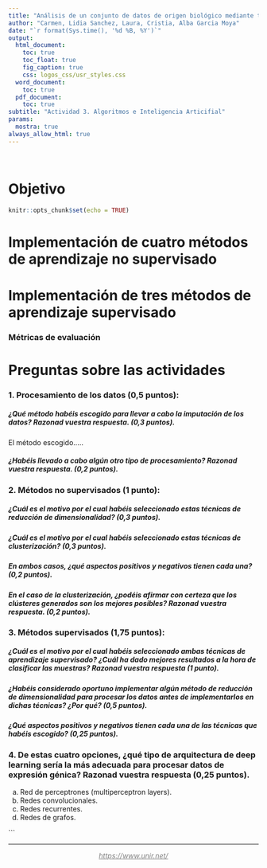 ```yaml
---
title: "Análisis de un conjunto de datos de origen biológico mediante técnicas de machine learning supervisadas y no supervisadas"
author: "Carmen, Lidia Sanchez, Laura, Cristia, Alba Garcia Moya"
date: "`r format(Sys.time(), '%d %B, %Y')`"
output:
  html_document:
    toc: true
    toc_float: true
    fig_caption: true
    css: logos_css/usr_styles.css
  word_document:
    toc: true
  pdf_document:
    toc: true
subtitle: "Actividad 3. Algoritmos e Inteligencia Articifial"
params:
  mostra: true
always_allow_html: true
---
```

 
```{=html}
<script>
$(document).ready(function() {
  $head = $('#header');

  $head.prepend('<img src=\"logos_css/Logo_UNIR.png" alt="Logo_UNIR" style="display: block; margin: 0 auto; width: 185px;">');
});
</script>

```
# Objetivo


```r
knitr::opts_chunk$set(echo = TRUE)

```
# Implementación de cuatro métodos de aprendizaje no supervisado

# Implementación de tres métodos de aprendizaje supervisado 

### Métricas de evaluación


# Preguntas sobre las actividades


###    1. Procesamiento de los datos (0,5 puntos):


##### ¿Qué método habéis escogido para llevar a cabo la imputación de los datos? Razonad vuestra respuesta. (0,3 puntos).
El método escogido.....

##### ¿Habéis llevado a cabo algún otro tipo de procesamiento? Razonad vuestra respuesta. (0,2 puntos).

###    2. Métodos no supervisados (1 punto):

##### ¿Cuál es el motivo por el cual habéis seleccionado estas técnicas de reducción de dimensionalidad? (0,3 puntos).

##### ¿Cuál es el motivo por el cual habéis seleccionado estas técnicas de clusterización? (0,3 puntos).

##### En ambos casos, ¿qué aspectos positivos y negativos tienen cada una? (0,2 puntos).

##### En el caso de la clusterización, ¿podéis afirmar con certeza que los clústeres generados son los mejores posibles? Razonad vuestra respuesta. (0,2 puntos).

###      3. Métodos supervisados (1,75 puntos):

##### ¿Cuál es el motivo por el cual habéis seleccionado ambas técnicas de aprendizaje supervisado? ¿Cuál ha dado mejores resultados a la hora de clasificar las muestras? Razonad vuestra respuesta (1 punto).

##### ¿Habéis considerado oportuno implementar algún método de reducción de dimensionalidad para procesar los datos antes de implementarlos en dichas técnicas? ¿Por qué? (0,5 puntos).

##### ¿Qué aspectos positivos y negativos tienen cada una de las técnicas que habéis escogido? (0,25 puntos).

###      4. De estas cuatro opciones, ¿qué tipo de arquitectura de deep learning sería la más adecuada para procesar datos de expresión génica? Razonad vuestra respuesta (0,25 puntos).

a) Red de perceptrones (multiperceptron layers).
b) Redes convolucionales.
c) Redes recurrentes.
d) Redes de grafos.


\`\`\`  

<hr />

<p style="text-align: center;">
  <a href="https://www.unir.net/" style="color: #808080;"><em>https://www.unir.net/</em></a>
</p>

